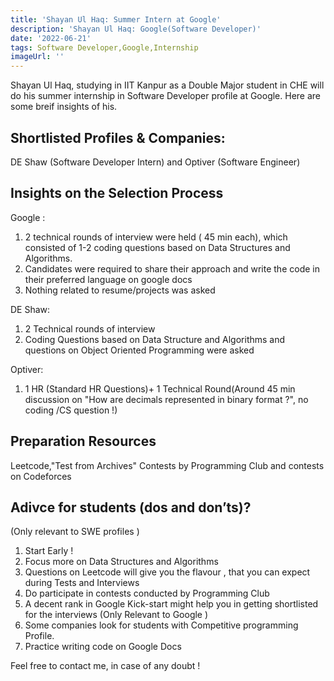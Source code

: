 ```yaml
---
title: 'Shayan Ul Haq: Summer Intern at Google'
description: 'Shayan Ul Haq: Google(Software Developer)'
date: '2022-06-21'
tags: Software Developer,Google,Internship
imageUrl: ''
---
```


Shayan Ul Haq, studying in IIT Kanpur as a Double Major student in CHE will do his summer internship in Software Developer profile at Google. Here are some breif insights of his.

## Shortlisted Profiles & Companies:
DE Shaw (Software Developer Intern) and  Optiver (Software Engineer)

## Insights on the Selection Process
Google : 
1) 2 technical rounds of interview were held ( 45 min each), which consisted of 1-2 coding questions based on Data Structures and Algorithms.
2) Candidates were required to share their approach and write the code in their preferred language on google docs 
3) Nothing related to resume/projects was asked

DE Shaw:
1) 2 Technical rounds of interview  
2) Coding Questions based on Data Structure and Algorithms  and questions on Object Oriented Programming were asked 

Optiver:

1) 1 HR (Standard HR Questions)+ 1 Technical Round(Around 45 min discussion on "How are decimals represented in binary format ?", no coding /CS question !) 

##  Preparation Resources
Leetcode,"Test from Archives" Contests by Programming Club and contests on Codeforces

## Adivce for students (dos and don’ts)? 
(Only relevant to SWE profiles )
1) Start Early !
2) Focus more  on Data Structures and Algorithms
3) Questions on Leetcode will give you the flavour , that you can expect during Tests and Interviews
4) Do participate in contests conducted by Programming Club
5) A decent rank in Google Kick-start might help you in getting shortlisted for the interviews (Only Relevant to Google )
6) Some companies look for students with Competitive programming Profile. 
7) Practice writing code on Google Docs

Feel free to contact me, in case of any doubt !

